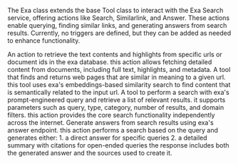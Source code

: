 The Exa class extends the base Tool class to interact with the Exa Search service, offering actions like Search, Similarlink, and Answer.
    These actions enable querying, finding similar links, and generating answers from search results. Currently, no triggers are defined, but they can be added as needed to enhance functionality.

<Accordion title="Get contents action">
An action to retrieve the text contents and highlights from specific urls or document ids in the exa database. this action allows fetching detailed content from documents, including full text, highlights, and metadata.
</Accordion>

<Accordion title="Find similar">
A tool that finds and returns web pages that are similar in meaning to a given url. this tool uses exa's embeddings-based similarity search to find content that is semantically related to the input url.
</Accordion>

<Accordion title="Exa Search">
A tool to perform a search with exa's prompt-engineered query and retrieve a list of relevant results. it supports parameters such as query, type, category, number of results, and domain filters. this action provides the core search functionality independently across the internet.
</Accordion>

<Accordion title="Exa Answer">
Generate answers from search results using exa's answer endpoint. this action performs a search based on the query and generates either: 1. a direct answer for specific queries 2. a detailed summary with citations for open-ended queries the response includes both the generated answer and the sources used to create it.
</Accordion>

